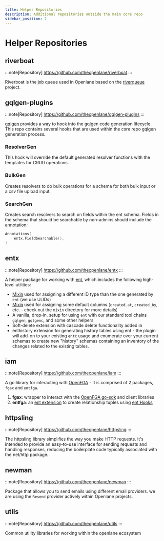 ```yaml
---
title: Helper Repositories
description: Additional repositories outside the main core repo
sidebar_position: 2
---
```


# Helper Repositories

## riverboat

:::note[Repository]
https://github.com/theopenlane/riverboat
:::

Riverboat is the job queue used in Openlane based on the [riverqueue](https://github.com/riverqueue/river) project.

## gqlgen-plugins

:::note[Repository]
https://github.com/theopenlane/gqlgen-plugins
:::

[gqlgen](https://gqlgen.com/reference/plugins/) provides a way to hook into the
gqlgen code generation lifecycle. This repo contains several hooks that are used within
the core repo gqlgen generation process.

### ResolverGen

This hook will override the default generated resolver functions with the
templates for CRUD operations.

### BulkGen

Creates resolvers to do bulk operations for a schema for both bulk input or a
csv file upload input.

### SearchGen

Creates search resolvers to search on fields within the ent schema. Fields in the schema
that should be searchable by non-admins should include the annotation:

```go
Annotations(
    entx.FieldSearchable(),
)
```

## entx

:::note[Repository]
https://github.com/theopenlane/entx
:::

A helper package for working with [ent](https://entgo.io/), which includes the following high-level utilities:

- [Mixin](https://entgo.io/docs/schema-mixin) used for assigning a different ID type than the one generated by `ent` (we use ULIDs)
- [Mixin](https://entgo.io/docs/schema-mixin) used for assigning some default columns (`created_at`, `created_by`, etc. - check out the `mixin` directory for more details)
- A vanilla, drop-in, setup for using `ent` with our standard tool chains `gqlgen`, `gqlgenc`, and some other helpers
- Soft-delete extension with cascade delete functionality added in
- enthistory extension for generating history tables using ent - the plugin will add-on to your existing `entc` usage and enumerate over your current schemas to create new "history" schemas containing an inventory of the changes related to the existing tables.

## iam

:::note[Repository]
https://github.com/theopenlane/iam
:::

A go library for interacting with [OpenFGA](https://openfga.dev/) - it is comprised of 2 packages, `fgax` and `entfga`.

1. **fgax**: wrapper to interact with the [OpenFGA go-sdk](https://github.com/openfga/go-sdk) and client libraries
1. **entfga**: an [ent extension](https://entgo.io/docs/extensions/) to create relationship tuples using [ent Hooks](https://entgo.io/docs/hooks/)

## httpsling

:::note[Repository]
https://github.com/theopenlane/httpsling
:::

The httpsling library simplifies the way you make HTTP requests. It's intended to provide an easy-to-use interface for sending requests and handling responses, reducing the boilerplate code typically associated with the net/http package.

## newman

:::note[Repository]
https://github.com/theopenlane/newman
:::

Package that allows you to send emails using different email providers. we are using the `Resend` provider actively within Openlane projects.

## utils

:::note[Repository]
https://github.com/theopenlane/utils
:::

Common utility libraries for working within the openlane ecosystem


